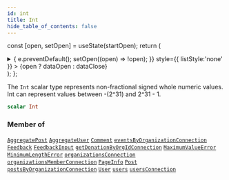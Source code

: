 ```yaml
---
id: int
title: Int
hide_table_of_contents: false
---
```






const [open, setOpen] = useState(startOpen);
return (
<details {...(open ? { open: true } : {})} className="details" style={{ border:'none', boxShadow:'none', background:'var(--ifm-background-color)' }}>
<summary
onClick={(e) => {
e.preventDefault();
setOpen((open) => !open);
}}
style={{ listStyle:'none' }} >
{open ? dataOpen : dataClose}
</summary>
{open && children}
</details>
);
};

The `Int` scalar type represents non-fractional signed whole numeric values. Int can represent values between -(2^31) and 2^31 - 1.

```graphql
scalar Int
```

### Member of

[`AggregatePost`](../../../docs/schema/objects/aggregate-post) <Badge class="secondary" text="object"/><Bullet />[`AggregateUser`](../../../docs/schema/objects/aggregate-user) <Badge class="secondary" text="object"/><Bullet />[`Comment`](../../../docs/schema/objects/comment) <Badge class="secondary" text="object"/><Bullet />[`eventsByOrganizationConnection`](../../../docs/schema/queries/events-by-organization-connection) <Badge class="secondary" text="query"/><Bullet />[`Feedback`](../../../docs/schema/objects/feedback) <Badge class="secondary" text="object"/><Bullet />[`FeedbackInput`](../../../docs/schema/inputs/feedback-input) <Badge class="secondary" text="input"/><Bullet />[`getDonationByOrgIdConnection`](../../../docs/schema/queries/get-donation-by-org-id-connection) <Badge class="secondary" text="query"/><Bullet />[`MaximumValueError`](../../../docs/schema/objects/maximum-value-error) <Badge class="secondary" text="object"/><Bullet />[`MinimumLengthError`](../../../docs/schema/objects/minimum-length-error) <Badge class="secondary" text="object"/><Bullet />[`organizationsConnection`](../../../docs/schema/queries/organizations-connection) <Badge class="secondary" text="query"/><Bullet />[`organizationsMemberConnection`](../../../docs/schema/queries/organizations-member-connection) <Badge class="secondary" text="query"/><Bullet />[`PageInfo`](../../../docs/schema/objects/page-info) <Badge class="secondary" text="object"/><Bullet />[`Post`](../../../docs/schema/objects/post) <Badge class="secondary" text="object"/><Bullet />[`postsByOrganizationConnection`](../../../docs/schema/queries/posts-by-organization-connection) <Badge class="secondary" text="query"/><Bullet />[`User`](../../../docs/schema/objects/user) <Badge class="secondary" text="object"/><Bullet />[`users`](../../../docs/schema/queries/users) <Badge class="secondary" text="query"/><Bullet />[`usersConnection`](../../../docs/schema/queries/users-connection) <Badge class="secondary" text="query"/>
